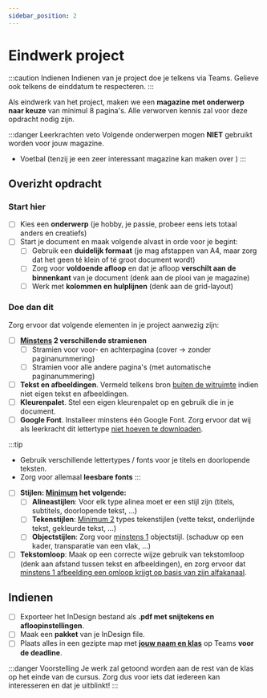 ```yaml
---
sidebar_position: 2
---
```



# Eindwerk project

:::caution Indienen
Indienen van je project doe je telkens via Teams. Gelieve ook telkens de einddatum te respecteren.
:::

Als eindwerk van het project, maken we een **magazine met onderwerp naar keuze** van minimul 8 pagina's. Alle verworven kennis zal voor deze opdracht nodig zijn.

:::danger Leerkrachten veto
Volgende onderwerpen mogen **NIET** gebruikt worden voor jouw magazine.
- Voetbal (tenzij je een zeer interessant magazine kan maken over )
:::

## Overizht opdracht

### Start hier

- [ ] Kies een **onderwerp** (je hobby, je passie, probeer eens iets totaal anders en creatiefs)
- [ ] Start je document en maak volgende alvast in orde voor je begint:
  - [ ] Gebruik een **duidelijk formaat** (je mag afstappen van A4, maar zorg dat het geen té klein of té groot document wordt)
  - [ ] Zorg voor **voldoende afloop** en dat je afloop **verschilt aan de binnenkant** van je document (denk aan de plooi van je magazine)
  - [ ] Werk met **kolommen en hulplijnen** (denk aan de grid-layout)

### Doe dan dit

Zorg ervoor dat volgende elementen in je project aanwezig zijn:
- [ ] **<ins>Minstens</ins> 2 verschillende stramienen**
  - [ ] Stramien voor voor- en achterpagina (cover -> zonder paginanummering)
  - [ ] Stramien voor alle andere pagina's (met automatische paginanummering)
- [ ] **Tekst en afbeeldingen**. Vermeld telkens bron <ins>buiten de witruimte</ins> indien niet eigen tekst en afbeeldingen.
- [ ] **Kleurenpalet**. Stel een eigen kleurenpalet op en gebruik die in je document.
- [ ] **Google Font**. Installeer minstens één Google Font. Zorg ervoor dat wij als leerkracht dit lettertype <ins>niet hoeven te downloaden</ins>.

:::tip
- Gebruik verschillende lettertypes / fonts voor je titels en doorlopende teksten.
- Zorg voor allemaal **leesbare fonts**
:::

- [ ] **Stijlen: <ins>Minimum</ins> het volgende:**
  - [ ] **Alineastijlen**: Voor elk type alinea moet er een stijl zijn (titels, subtitels, doorlopende tekst, ...) 
  - [ ] **Tekenstijlen**: <ins>Minimum 2</ins> types tekenstijlen (vette tekst, onderlijnde tekst, gekleurde tekst, ...)
  - [ ] **Objectstijlen**: Zorg voor <ins>minstens 1</ins> objectstijl. (schaduw op een kader, transparatie van een vlak, ...) 
- [ ] **Tekstomloop**: Maak op een correcte wijze gebruik van tekstomloop (denk aan afstand tussen tekst en afbeeldingen), en zorg ervoor dat <ins>minstens 1 afbeelding een omloop krijgt op basis van zijn alfakanaal</ins>. 

## Indienen

- [ ] Exporteer het InDesign bestand als **.pdf met snijtekens en afloopinstellingen**.
- [ ] Maak een **pakket** van je InDesign file. 
- [ ] Plaats alles in een gezipte map met <ins>**jouw naam en klas**</ins> op Teams **voor de deadline**.

:::danger Voorstelling
Je werk zal getoond worden aan de rest van de klas op het einde van de cursus. Zorg dus voor iets dat iedereen kan interesseren en dat je uitblinkt!
:::